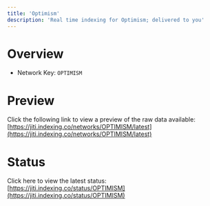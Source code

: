 ```yaml
---
title: 'Optimism'
description: 'Real time indexing for Optimism; delivered to you'
---
```


# Overview
- Network Key: `OPTIMISM`

# Preview
Click the following link to view a preview of the raw data available: [https://jiti.indexing.co/networks/OPTIMISM/latest](https://jiti.indexing.co/networks/OPTIMISM/latest)

# Status
Click here to view the latest status: [https://jiti.indexing.co/status/OPTIMISM](https://jiti.indexing.co/status/OPTIMISM)
